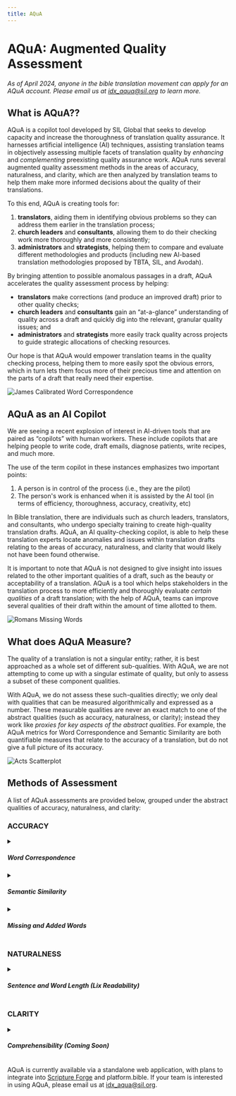 ```yaml
---
title: AQuA
---
```



# AQuA: Augmented Quality Assessment

<p style={{textAlign: 'center'}}><i>As of April 2024, anyone in the bible translation movement can apply for an AQuA account.
Please email us at <a href="mailto:idx_aqua@sil.org">idx_aqua@sil.org</a> to learn more.</i></p>

<div style={{ display: 'flex', justifyContent: 'center', paddingBottom: '20px' }}>
  <ReactPlayer controls url='https://youtu.be/6MIDtmwJfZM?si=pNqMSr4ozVVKo8Eh' />
</div>

## What is AQuA??

AQuA is a copilot tool developed by SIL Global that seeks to develop capacity and increase the thoroughness 
of translation quality assurance. 
It harnesses artificial intelligence (AI) techniques, assisting translation teams in objectively assessing multiple facets 
of translation quality by *enhancing* and *complementing* preexisting quality assurance work. 
AQuA runs several augmented quality assessment methods in the areas of accuracy, naturalness, and clarity, which are then analyzed by
translation teams to help them make more informed decisions about the quality of their translations.

To this end, AQuA is creating tools for:

1. **translators**, aiding them in identifying obvious problems so they can address them earlier in the translation process;
2. **church leaders** and **consultants**, allowing them to do their checking work more thoroughly and more consistently;
3. **administrators** and **strategists**, helping them to compare and evaluate different methodologies and products (including new AI-based translation methodologies proposed by TBTA, SIL, and Avodah).

By bringing attention to possible anomalous passages in a draft, AQuA accelerates the quality assessment process by helping:

- **translators** make corrections (and produce an improved draft) prior to other quality checks;
- **church leaders** and **consultants** gain an “at-a-glance” understanding of quality across a draft and quickly dig into the relevant, granular quality issues; and
- **administrators** and **strategists** more easily track quality across projects to guide strategic allocations of checking resources.

Our hope is that AQuA would empower translation teams in the quality checking process, 
helping them to more easily spot the obvious errors, 
which in turn lets them focus more of their precious time and attention on the parts of a draft that really need their expertise.

![James Calibrated Word Correspondence](/img/james-wc-calibrated.png)

## AQuA as an AI Copilot

We are seeing a recent explosion of interest in AI-driven tools that are paired as “copilots” with human workers. 
These include copilots that are helping people to write code, draft emails, diagnose patients, write recipes, and much more.

The use of the term copilot in these instances emphasizes two important points:

1. A person is in control of the process (i.e., they are the pilot)
2. The person's work is enhanced when it is assisted by the AI tool (in terms of efficiency, thoroughness, accuracy, creativity, etc)

In Bible translation, there are individuals such as church leaders, translators, and consultants, who undergo specialty training 
to create high-quality translation drafts. AQuA, an AI quality-checking copilot, is able to help these translation experts 
locate anomalies and issues within translation drafts relating to the areas of accuracy, naturalness, and clarity 
that would likely not have been found otherwise.

It is important to note that AQuA is not designed to give insight into issues related to the other important qualities of a draft, 
such as the beauty or acceptability of a translation. AQuA is a tool which helps stakeholders in the translation process 
to more efficiently and thoroughly evaluate *certain qualities* of a draft translation; with the help of AQuA, teams can
improve several qualities of their draft within the amount of time allotted to them.

![Romans Missing Words](/img/missing-words-romans.png)

## What does AQuA Measure?

The quality of a translation is not a singular entity; rather, it is best approached as a whole set of different sub-qualities. 
With AQuA, we are not attempting to come up with a singular estimate of quality, but only to assess a subset of these component qualities. 

With AQuA, we do not assess these such-qualities directly; 
we only deal with qualities that can be measured algorithmically and expressed as a number. 
These measurable qualities are never an exact match to one of the abstract qualities (such as accuracy, naturalness, or clarity); 
instead they work like *proxies for key aspects of the abstract qualities*. 
For example, the AQuA metrics for Word Correspondence and Semantic Similarity are both quantifiable measures 
that relate to the accuracy of a translation, but do not give a full picture of its accuracy.

![Acts Scatterplot](/img/acts-scatterplot.png)

## Methods of Assessment 

A list of AQuA assessments are provided below, grouped under the abstract qualities of accuracy, naturalness, and clarity:

### ACCURACY

<details>
  <summary><h5>Word Correspondence</h5></summary>

  <p>The word correspondence assessment gives insight into how closely words align between two translations.
  Lower scores indicate less "word-for-wordness", while higher scores indicate more "word-for-wordness".
  Scores are calculated for each verse.</p>

  <h6>How it works:</h6>

  <p>Word correspondence scores are a measure of AQuA’s confidence in its ability to align functionally equivalent words between 
  two translations. Although the user may select any two translations on which to run a word correspondence assessment,
  the most common use case is comparing a draft translation to a reference or model translation.</p> 

  <p>The word correspondence algorithm works in several steps. First, we use a variety of computational techniques in an 
  attempt to align corresponding words between the two texts.</p>

  Here are the algorithms we use for word alignment: 
  <ul>
    <li>
      <a href="https://aclanthology.org/N13-1073/" target="_blank">Fast Align</a> (the same algorithm used in the Paratext Interlinearizer)
    </li>
    <li>
      <a href="https://en.wikipedia.org/wiki/Jaccard_index" target="_blank">Jaccard Similarity</a>, 
      which matches words based on their verse co-occurences between the two translations
    </li>
    <li>
      <a href="https://en.wikipedia.org/wiki/Cosine_similarity" target="_blank">Cosine similarity</a> between 
      high-dimenstional word embeddings (vectors), produced by an 
      AI <a href="https://en.wikipedia.org/wiki/Autoencoder" target="_blank">autoencoder</a> model
    </li>
  </ul>

  <p>All of the above algorithms train only on the Bible texts being analyzed for the word correspondence assessment.
  In other words, no pretraining data is required.</p> 
  
  <p>Each of these algorithms yields a score between 0 and 1 for every possible combination of word alignment pairs in each verse, 
  representing the algorithm's confidence in each word alignment pair.</p>   

  <p>The word correspondence scores are calculated by averaging out the scores produced by the above algorithms for each word pair, 
  and then, for each word, finding its most likely alignment (i.e. the alignment pair with the highest confidence score).
  Verse-level scores are calculated by averaging out these high-confidence word pairs across an entire verse. 
  We then multiply the scores by 10, to produce a final score between 0 and 10.</p> 

  *We tokenize words by whitespace, so this assessment currently does not work for non-whitespace languages, such as Thai. This assessment also yields more accurate results when used on isolating languages,
  as opposed to polysynthetic languages. Future research will focus on non-whitespace, subword, and phrase-level tokenization to improve performance on a wider variety of languages.* 
</details>

<details>
  <summary><h5>Semantic Similarity</h5></summary>

  <p>The semantic similarity assessment gives insight into differences in meaning between two translations. 
  Lower scores indicate more difference in meaning, while higher scores indicate less difference in meaning.
  Scores are calculated for each verse.</p> 

  <h6>How it works:</h6>

  <p>Although the user may select any two translations on which to run a semantic similarity assessment,
  the most common use case is comparing a back translation of a draft to a reference or model translation.
  For best results, the two translations being compared should be in languages of wider communication.</p>

  <p>We use Google's Language Agnostic BERT Sentence Embeddings (LaBSE) model to assign a score from 0 to 10 to each verse pair. 
  LaBSE is pretrained on a large dataset of sentence pairs in 109 languages of wider communication.
  You can read more about the LaBSE model <a href="https://ai.googleblog.com/2020/08/language-agnostic-bert-sentence.html">here</a>, or read the model paper <a href="https://arxiv.org/abs/2007.01852">here</a>.</p> 
</details>

<details>
  <summary><h5>Missing and Added Words</h5></summary>

  <p>The missing and added words assessment provides insight into words in one translation that have no likely equivalent in another translation.</p>

  <h6>How it works:</h6>

  <p>Although the user may select any two translations on which to run a missing and added words assessment,
  the most common use case is comparing a draft translation to a reference or model translation. 
  We will refer to these two texts as the "project" and "comparison" texts, respectively.</p>

  <p>To identify potential missing words, we build off of the word alignments generated during the word correspondence assessment. 
  After running the word correspondence algorithm between the two selected translations, we then run it again between 
  the comparison translation, selected by the user, and several other high-quality reference translations. 
  Finally, we compare results across these assessments.</p>

  <p>Words in the comparison text that have no likely alignment in the project text, 
  but do have a likely alignment in each of the other reference translations, are flagged as potentially missing from the project text.</p> 

  <p>The process for identifying potential added words in the project text is similar. 
  We once again examine the alignments between the project and comparison texts. 
  If a word in the project text has no likely equivalent in the comparison text, it is flagged as potentially added.</p> 

  *We tokenize words by whitespace, so this assessment currently does not work for non-whitespace languages, such as Thai. This assessment also yields more accurate results when used on isolating languages,
  as opposed to polysynthetic languages. Future research will focus on non-whitespace, subword, and phrase-level tokenization to improve performance on a wider variety of languages.* 
</details>



### NATURALNESS

<details>
  <summary><h5>Sentence and Word Length (Lix Readability)</h5></summary>

  <p>The sentence and word length assessment uses a modified version of 
  the <a href="https://en.wikipedia.org/wiki/Lix_(readability_test)" target="_blank">Lix readability</a> formula as a proxy 
  for the readability of a text. Scores are calculated for each chapter.</p>
  
  <h6>How it works:</h6> 

  <p>Lix readability is a formula based on the word and sentence length of a text. 
  Lix readability works better for estimating the readability of non-English text than other readability metrics like Flesch Kincaid, 
  which contain English-specific linguistic information.</p>
  
  <p>The Lix readability formula is as follows:<br/>
  <em>% of long words in the text + average words per sentence in the text</em>{"\n"}<br/>
  where a word is classified as "long" if it contains a certain number of letters.
  </p>

  <p>In AQuA, this formula becomes:<br/>
  <em>% of words in chapter over 7 characters long + average # of words per sentence in chapter</em>
  </p>
  
  <p>This assessment works best for languages written with an alphabetic script.
  We use whitespace to tokenize the text into words.  
  This assessment does not take into account word choice or syntax, which also factor into a text's readability.</p> 
</details>

### CLARITY

<details>
  <summary><h5>Comprehensibility (Coming Soon)</h5></summary>

  <p>The comprehensibility assessment gives insight into key information that may have been omitted from a translation.</p>

  <h6>How it works:</h6>

  <p>The comprehensibility assessment draws from a dataset of question-and-answer pairs that ask about expected key information in a verse. 
  This assessment can only be run on translations in languages of wider communication (including back translations).</p>

  <p>We provide a verse from the selected translation as context to a question-answering model.
  We then ask that model a question pertaining to that specific verse from the dataset.
  We then compare the model's answer to the expected answer from the dataset. 
  If the model's answer differs significantly from the expected answer, it suggests the possibility of missing or incomplete information within the verse.</p>
</details>

<p>
  AQuA is currently available via a standalone web application, with plans to integrate into 
  <a href="/projects/scriptureforge" target="_blank"> Scripture Forge</a> and platform.bible.
  If your team is interested in using AQuA, please email us at <a href="mailto:idx_aqua@sil.org">idx_aqua@sil.org</a>.
</p>

